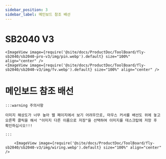 ```yaml
---
sidebar_position: 3
sidebar_label: 메인보드 참조 배선
---
```




# SB2040 V3

    <ImageView image={require('@site/docs/ProductDoc/ToolBoard/fly-sb2040/sb2040-pro-v3/img/pin.webp').default} size="100%" align="center" />
    <ImageView image={require('@site/docs/ProductDoc/ToolBoard/fly-sb2040/sb2040-v3/img/fv.webp').default} size="100%" align="center" />


# 메인보드 참조 배선

    :::warning 주의사항

    이미지 해상도가 너무 높아 웹 페이지에서 보기 어려우므로, 마우스 커서를 배선도 위에 놓고 오른쪽 클릭을 해서 "이미지 다른 이름으로 저장"을 선택하여 이미지를 데스크탑에 저장 후 확인하십시오!!!

    :::

        <ImageView image={require('@site/docs/ProductDoc/ToolBoard/fly-sb2040/sb2040-v3/img/wiring.webp').default} size="100%" align="center" />